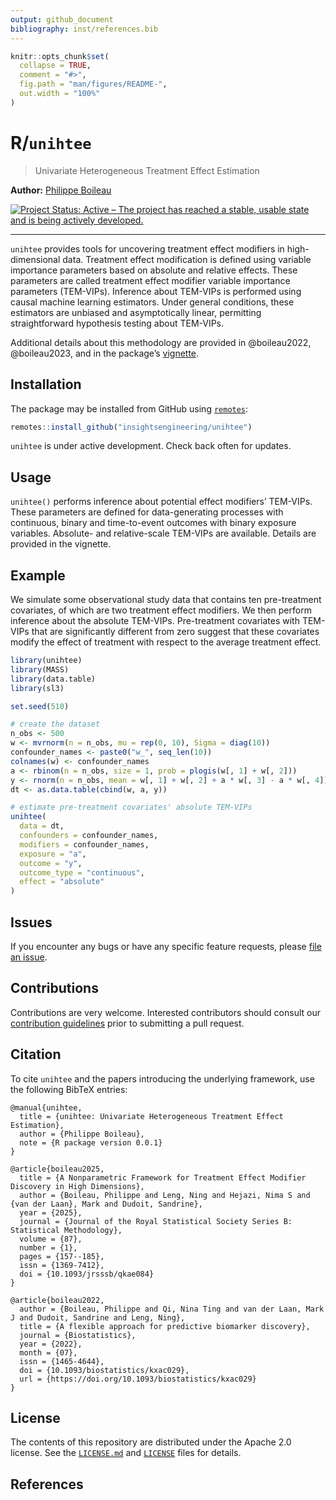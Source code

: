 ```yaml
---
output: github_document
bibliography: inst/references.bib 
---
```


<!-- README.md is generated from README.Rmd. Please edit that file -->

```r
knitr::opts_chunk$set(
  collapse = TRUE,
  comment = "#>",
  fig.path = "man/figures/README-",
  out.width = "100%"
)
```

# R/`unihtee`

> Univariate Heterogeneous Treatment Effect Estimation

__Author:__ [Philippe Boileau](https://pboileau.ca/)

<!-- badges: start -->
[![Project Status: Active – The project has reached a stable, usable state and is being actively developed.](https://www.repostatus.org/badges/latest/active.svg)](https://www.repostatus.org/#active)
<!-- badges: end -->

---

`unihtee` provides tools for uncovering treatment effect modifiers in
high-dimensional data. Treatment effect modification is defined using variable
importance parameters based on absolute and relative effects. These parameters
are called treatment effect modifier variable importance parameters (TEM-VIPs).
Inference about TEM-VIPs is performed using causal machine learning estimators.
Under general conditions, these estimators are unbiased and asymptotically
linear, permitting straightforward hypothesis testing about TEM-VIPs.

Additional details about this methodology are provided in @boileau2022,
@boileau2023, and in the package's
[vignette](https://insightsengineering.github.io/unihtee/main/articles/using-unihtee.html).

## Installation

The package may be installed from GitHub using
[`remotes`](https://CRAN.R-project.org/package=remotes):

```r
remotes::install_github("insightsengineering/unihtee")
```

`unihtee` is under active development. Check back often for updates.

## Usage

`unihtee()` performs inference about potential effect modifiers' TEM-VIPs. These
parameters are defined for data-generating processes with continuous, binary and
time-to-event outcomes with binary exposure variables. Absolute- and
relative-scale TEM-VIPs are available. Details are provided in the vignette.

## Example

We simulate some observational study data that contains ten pre-treatment
covariates, of which are two treatment effect modifiers. We then perform
inference about the absolute TEM-VIPs. Pre-treatment covariates with TEM-VIPs
that are significantly different from zero suggest that these covariates modify
the effect of treatment with respect to the average treatment effect.

```r
library(unihtee)
library(MASS)
library(data.table)
library(sl3)

set.seed(510)

# create the dataset
n_obs <- 500
w <- mvrnorm(n = n_obs, mu = rep(0, 10), Sigma = diag(10))
confounder_names <- paste0("w_", seq_len(10))
colnames(w) <- confounder_names
a <- rbinom(n = n_obs, size = 1, prob = plogis(w[, 1] + w[, 2]))
y <- rnorm(n = n_obs, mean = w[, 1] + w[, 2] + a * w[, 3] - a * w[, 4])
dt <- as.data.table(cbind(w, a, y))

# estimate pre-treatment covariates' absolute TEM-VIPs
unihtee(
  data = dt,
  confounders = confounder_names,
  modifiers = confounder_names,
  exposure = "a",
  outcome = "y",
  outcome_type = "continuous",
  effect = "absolute"
)
```


## Issues

If you encounter any bugs or have any specific feature requests, please [file
an issue](https://github.com/insightsengineering/unihtee/issues).

## Contributions

Contributions are very welcome. Interested contributors should consult our
[contribution
guidelines](https://github.com/insightsengineering/unihtee/blob/master/.github/CONTRIBUTING.md)
prior to submitting a pull request.

## Citation

To cite `unihtee` and the papers introducing the underlying framework, use the
following BibTeX entries:

```
@manual{unihtee,
  title = {unihtee: Univariate Heterogeneous Treatment Effect Estimation},
  author = {Philippe Boileau},
  note = {R package version 0.0.1}
}

@article{boileau2025,
  title = {A Nonparametric Framework for Treatment Effect Modifier Discovery in High Dimensions},
  author = {Boileau, Philippe and Leng, Ning and Hejazi, Nima S and {van der Laan}, Mark and Dudoit, Sandrine},
  year = {2025},
  journal = {Journal of the Royal Statistical Society Series B: Statistical Methodology},
  volume = {87},
  number = {1},
  pages = {157--185},
  issn = {1369-7412},
  doi = {10.1093/jrsssb/qkae084}
}

@article{boileau2022,
  author = {Boileau, Philippe and Qi, Nina Ting and van der Laan, Mark J and Dudoit, Sandrine and Leng, Ning},
  title = {A flexible approach for predictive biomarker discovery},
  journal = {Biostatistics},
  year = {2022},
  month = {07},
  issn = {1465-4644},
  doi = {10.1093/biostatistics/kxac029},
  url = {https://doi.org/10.1093/biostatistics/kxac029}
}
```

## License

The contents of this repository are distributed under the Apache 2.0 license.
See the
[`LICENSE.md`](https://github.com/insightsengineering/unihtee/blob/main/LICENSE.md)
and
[`LICENSE`](https://github.com/insightsengineering/unihtee/blob/main/LICENSE)
files for details.

## References
